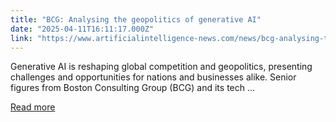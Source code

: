 ```yaml
---
title: "BCG: Analysing the geopolitics of generative AI"
date: "2025-04-11T16:11:17.000Z"
link: "https://www.artificialintelligence-news.com/news/bcg-analysing-the-geopolitics-of-generative-ai/"
---
```


Generative AI is reshaping global competition and geopolitics, presenting challenges and opportunities for nations and businesses alike. Senior figures from Boston Consulting Group (BCG) and its tech ...

[Read more](https://www.artificialintelligence-news.com/news/bcg-analysing-the-geopolitics-of-generative-ai/)
